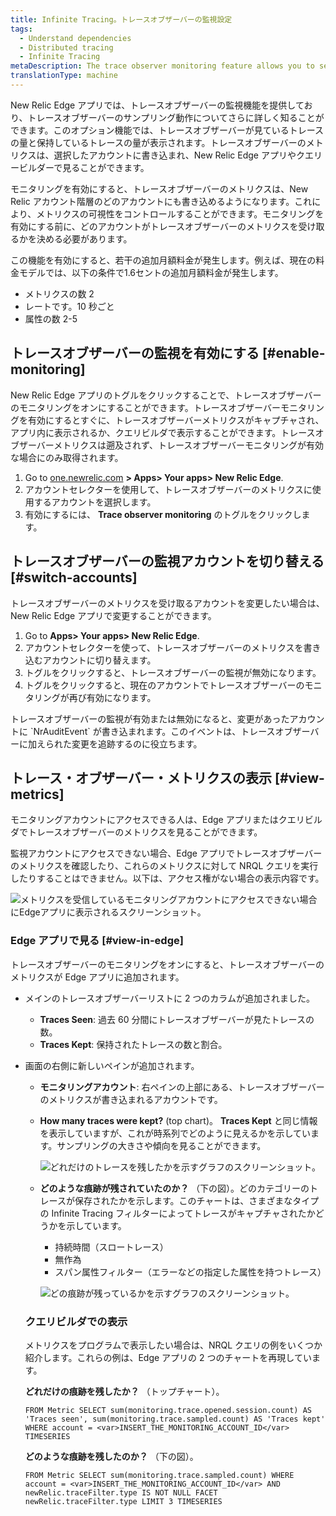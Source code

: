 ```yaml
---
title: Infinite Tracing。トレースオブザーバーの監視設定
tags:
  - Understand dependencies
  - Distributed tracing
  - Infinite Tracing
metaDescription: The trace observer monitoring feature allows you to see if New Relic is handling your traces as you expect.
translationType: machine
---
```


New Relic Edge アプリでは、トレースオブザーバーの監視機能を提供しており、トレースオブザーバーのサンプリング動作についてさらに詳しく知ることができます。このオプション機能では、トレースオブザーバーが見ているトレースの量と保持しているトレースの量が表示されます。トレースオブザーバーのメトリクスは、選択したアカウントに書き込まれ、New Relic Edge アプリやクエリービルダーで見ることができます。

モニタリングを有効にすると、トレースオブザーバーのメトリクスは、New Relic アカウント階層のどのアカウントにも書き込めるようになります。これにより、メトリクスの可視性をコントロールすることができます。モニタリングを有効にする前に、どのアカウントがトレースオブザーバーのメトリクスを受け取るかを決める必要があります。

<Callout variant="tip">
  この機能を有効にすると、若干の追加月額料金が発生します。例えば、現在の料金モデルでは、以下の条件で1.6セントの追加月額料金が発生します。

- メトリクスの数 2
- レートです。10 秒ごと
- 属性の数 2-5
  </Callout>

## トレースオブザーバーの監視を有効にする [#enable-monitoring]

New Relic Edge アプリのトグルをクリックすることで、トレースオブザーバーのモニタリングをオンにすることができます。トレースオブザーバーモニタリングを有効にするとすぐに、トレースオブザーバーメトリクスがキャプチャされ、アプリ内に表示されるか、クエリビルダで表示することができます。トレースオブザーバーメトリクスは遡及されず、トレースオブザーバーモニタリングが有効な場合にのみ取得されます。

1. Go to [one.newrelic.com](one.newrelic.com) **> Apps> Your apps> New Relic Edge**.
2. アカウントセレクターを使用して、トレースオブザーバーのメトリクスに使用するアカウントを選択します。
3. 有効にするには、 **Trace observer monitoring** のトグルをクリックします。

## トレースオブザーバーの監視アカウントを切り替える [#switch-accounts]

トレースオブザーバーのメトリクスを受け取るアカウントを変更したい場合は、New Relic Edge アプリで変更することができます。

1. Go to **Apps> Your apps> New Relic Edge**.
2. アカウントセレクターを使って、トレースオブザーバーのメトリクスを書き込むアカウントに切り替えます。
3. トグルをクリックすると、トレースオブザーバーの監視が無効になります。
4. トグルをクリックすると、現在のアカウントでトレースオブザーバーのモニタリングが再び有効になります。

<Callout variant="tip">
  トレースオブザーバーの監視が有効または無効になると、変更があったアカウントに
  `NrAuditEvent`
  が書き込まれます。このイベントは、トレースオブザーバーに加えられた変更を追跡するのに役立ちます。
</Callout>

## トレース・オブザーバー・メトリクスの表示 [#view-metrics]

モニタリングアカウントにアクセスできる人は、Edge アプリまたはクエリビルダでトレースオブザーバーのメトリクスを見ることができます。

監視アカウントにアクセスできない場合、Edge アプリでトレースオブザーバーのメトリクスを確認したり、これらのメトリクスに対して NRQL クエリを実行したりすることはできません。以下は、アクセス権がない場合の表示内容です。

![メトリクスを受信しているモニタリングアカウントにアクセスできない場合にEdgeアプリに表示されるスクリーンショット。](src/images/trace_observer_monitoring_no_access.png 'trace_observer_monitoring_no_access.png')

### Edge アプリで見る [#view-in-edge]

トレースオブザーバーのモニタリングをオンにすると、トレースオブザーバーのメトリクスが Edge アプリに追加されます。

- メインのトレースオブザーバーリストに 2 つのカラムが追加されました。

  - **Traces Seen**: 過去 60 分間にトレースオブザーバーが見たトレースの数。
  - **Traces Kept**: 保持されたトレースの数と割合。

- 画面の右側に新しいペインが追加されます。

  - **モニタリングアカウント**: 右ペインの上部にある、トレースオブザーバーのメトリクスが書き込まれるアカウントです。

  - **How many traces were kept?** (top chart)。 **Traces Kept** と同じ情報を表示していますが、これが時系列でどのように見えるかを示しています。サンプリングの大きさや傾向を見ることができます。

    ![どれだけのトレースを残したかを示すグラフのスクリーンショット。](src/images/how_many_traces_kept.png 'how_many_traces_kept.png')

  - **どのような痕跡が残されていたのか？** （下の図）。どのカテゴリーのトレースが保存されたかを示します。このチャートは、さまざまなタイプの Infinite Tracing フィルターによってトレースがキャプチャされたかどうかを示しています。

    - 持続時間（スロートレース）
    - 無作為
    - スパン属性フィルター（エラーなどの指定した属性を持つトレース）

    ![どの痕跡が残っているかを示すグラフのスクリーンショット。](src/images/which_traces_kept.png 'which_traces_kept.png')

  ### クエリビルダでの表示

  メトリクスをプログラムで表示したい場合は、NRQL クエリの例をいくつか紹介します。これらの例は、Edge アプリの 2 つのチャートを再現しています。

  **どれだけの痕跡を残したか？** （トップチャート）。

  ```
  FROM Metric SELECT sum(monitoring.trace.opened.session.count) AS 'Traces seen', sum(monitoring.trace.sampled.count) AS 'Traces kept' WHERE account = <var>INSERT_THE_MONITORING_ACCOUNT_ID</var> TIMESERIES
  ```

  **どのような痕跡を残したのか？** （下の図）。

  ```
  FROM Metric SELECT sum(monitoring.trace.sampled.count) WHERE account = <var>INSERT_THE_MONITORING_ACCOUNT_ID</var> AND newRelic.traceFilter.type IS NOT NULL FACET newRelic.traceFilter.type LIMIT 3 TIMESERIES
  ```
